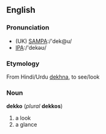 ==English==

===Pronunciation===
*(UK) [[Pronunciation guide|SAMPA]]:/'dek@u/
*[[Pronunciation guide|IPA]]:/'dekəʊ/

===Etymology===
From Hindi/Urdu [[dekhna]], to see/look

===Noun===
'''dekko''' (''plural'' '''dekkos''')

# a look
# a glance